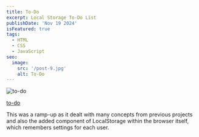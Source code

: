 ```yaml
---
title: To-Do
excerpt: Local Storage To-Do List
publishDate: 'Nov 19 2024'
isFeatured: true
tags:
  - HTML
  - CSS
  - JavaScript
seo:
  image:
    src: '/post-9.jpg'
    alt: To-Do
---
```


<Image src={postImage} alt="to-do" />

<a href="https://erikgrinn.github.io/odin-todo-list/" target="_blank">to-do</a>

This was a ramp-up as it dealt with many concepts from previous projects and also the added component of LocalStorage within the browser itself,
which remembers settings for each user.
